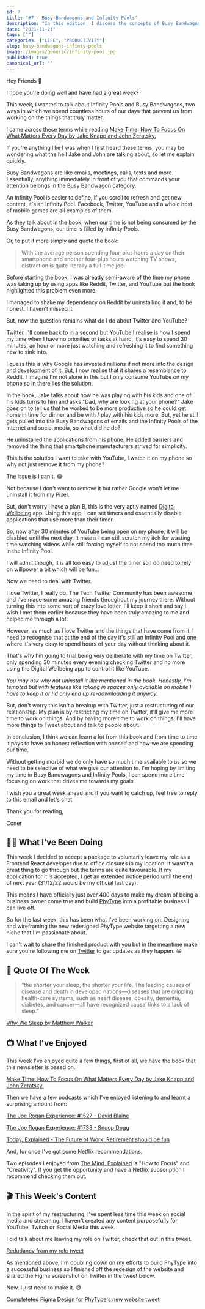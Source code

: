 ```yaml
---
id: 7
title: "#7 - Busy Bandwagons and Infinity Pools"
description: "In this edition, I discuss the concepts of Busy Bandwagons' and 'Infinity Pools' and how they influence our lives..."
date: "2021-11-21"
tags: [""]
categories: ["LIFE", "PRODUCTIVITY"]
slug: busy-bandwagons-infinty-pools
image: /images/generic/infinity-pool.jpg
published: true
canonical_url: ""
---
```


Hey Friends 👋

I hope you're doing well and have had a great week?

This week, I wanted to talk about Infinity Pools and Busy Bandwagons, two ways in which we spend countless hours of our days that prevent us from working on the things that truly matter.

I came across these terms while reading [Make Time: How To Focus On What Matters Every Day by Jake Knapp and John Zeratsky.](https://www.amazon.co.uk/Make-Time-focus-matters-every/dp/0593079582)

If you're anything like I was when I first heard these terms, you may be wondering what the hell Jake and John are talking about, so let me explain quickly.

Busy Bandwagons are like emails, meetings, calls, texts and more. Essentially, anything immediately in front of you that commands your attention belongs in the Busy Bandwagon category.

An Infinity Pool is easier to define, if you scroll to refresh and get new content, it's an Infinity Pool. Facebook, Twitter, YouTube and a whole host of mobile games are all examples of them.

As they talk about in the book, when our time is not being consumed by the Busy Bandwagons, our time is filled by Infinity Pools.

Or, to put it more simply and quote the book:

> With the average person spending four-plus hours a day on their smartphone and another four-plus hours watching TV shows, distraction is quite literally a full-time job.

Before starting the book, I was already semi-aware of the time my phone was taking up by using apps like Reddit, Twitter, and YouTube but the book highlighted this problem even more.

I managed to shake my dependency on Reddit by uninstalling it and, to be honest, I haven't missed it.

But, now the question remains what do I do about Twitter and YouTube?

Twitter, I'll come back to in a second but YouTube I realise is how I spend my time when I have no priorities or tasks at hand, it's easy to spend 30 minutes, an hour or more just watching and refreshing it to find something new to sink into.

I guess this is why Google has invested millions if not more into the design and development of it. But, I now realise that it shares a resemblance to Reddit. I imagine I'm not alone in this but I only consume YouTube on my phone so in there lies the solution.

In the book, Jake talks about how he was playing with his kids and one of his kids turns to him and asks "Dad, why are looking at your phone?" Jake goes on to tell us that he worked to be more productive so he could get home in time for dinner and be with / play with his kids more. But, yet he still gets pulled into the Busy Bandwagons of emails and the Infinity Pools of the internet and social media, so what did he do?

He uninstalled the applications from his phone. He added barriers and removed the thing that smartphone manufacturers strived for simplicity.

This is the solution I want to take with YouTube, I watch it on my phone so why not just remove it from my phone?

The issue is I can't. 😂

Not because I don't want to remove it but rather Google won't let me uninstall it from my Pixel.

But, don't worry I have a plan B, this is the very aptly named [Digital Wellbeing](https://wellbeing.google/) app. Using this app, I can set timers and essentially disable applications that use more than their timer.

So, now after 30 minutes of YouTube being open on my phone, it will be disabled until the next day. It means I can still scratch my itch for wasting time watching videos while still forcing myself to not spend too much time in the Infinity Pool.

I will admit though, it is all too easy to adjust the timer so I do need to rely on willpower a bit which will be fun...

Now we need to deal with Twitter.

I love Twitter, I really do. The Tech Twitter Community has been awesome and I've made some amazing friends throughout my journey there. Without turning this into some sort of crazy love letter, I'll keep it short and say I wish I met them earlier because they have been truly amazing to me and helped me through a lot.

However, as much as I love Twitter and the things that have come from it, I need to recognise that at the end of the day it's still an Infinity Pool and one where it's very easy to spend hours of your day without thinking about it.

That's why I'm going to trial being very deliberate with my time on Twitter, only spending 30 minutes every evening checking Twitter and no more using the Digital Wellbeing app to control it like YouTube.

_You may ask why not uninstall it like mentioned in the book. Honestly, I'm tempted but with features like talking in spaces only available on mobile I have to keep it or I'd only end up re-downloading it anyway._

But, don't worry this isn't a breakup with Twitter, just a restructuring of our relationship. My plan is by restricting my time on Twitter, it'll give me more time to work on things. And by having more time to work on things, I'll have more things to Tweet about and talk to people about.

In conclusion, I think we can learn a lot from this book and from time to time it pays to have an honest reflection with oneself and how we are spending our time.

Without getting morbid we do only have so much time available to us so we need to be selective of what we give our attention to. I'm hoping by limiting my time in Busy Bandwagons and Infinity Pools, I can spend more time focusing on work that drives me towards my goals.

I wish you a great week ahead and if you want to catch up, feel free to reply to this email and let's chat.

Thank you for reading,

Coner

## 🏃‍♂️ What I've Been Doing

This week I decided to accept a package to voluntarily leave my role as a Frontend React developer due to office closures in my location. It wasn't a great thing to go through but the terms are quite favourable. If my application for it is accepted, I get an extended notice period until the end of next year (31/12/22 would be my official last day).

This means I have officially just over 400 days to make my dream of being a business owner come true and build [PhyType](https://app.convertkit.com/campaigns/7547454/phytype.com/) into a profitable business I can live off.

So for the last week, this has been what I've been working on. Designing and wireframing the new redesigned PhyType website targetting a new niche that I'm passionate about.

I can't wait to share the finished product with you but in the meantime make sure you're following me on [Twitter](https://twitter.com/MrConerMurphy) to get updates as they happen. 😀

## 💬 Quote Of The Week

> “the shorter your sleep, the shorter your life. The leading causes of disease and death in developed nations—diseases that are crippling health-care systems, such as heart disease, obesity, dementia, diabetes, and cancer—all have recognized causal links to a lack of sleep.”

[Why We Sleep by Matthew Walker](https://www.amazon.co.uk/Why-We-Sleep-Science-Dreams/dp/0141983760/ref=tmm_pap_swatch_0?_encoding=UTF8&qid=1636921595&sr=8-1)

## 📺 What I've Enjoyed

This week I've enjoyed quite a few things, first of all, we have the book that this newsletter is based on.

[Make Time: How To Focus On What Matters Every Day by Jake Knapp and John Zeratsky.](https://www.amazon.co.uk/Make-Time-focus-matters-every/dp/0593079582)

Then we have a few podcasts which I've enjoyed listening to and learnt a surprising amount from:

[The Joe Rogan Experience: #1527 - David Blaine](https://open.spotify.com/episode/1saFhnv5h33EWizm2yKECl?si=HSqSVjCBSaiB6Lfh1BCJlw)

[The Joe Rogan Experience: #1733 - Snoop Dogg](https://open.spotify.com/episode/2g8rE0wmd4WnObewi3DzwU?si=757f5f87d92a42e6)

[Today, Explained - The Future of Work: Retirement should be fun](https://open.spotify.com/episode/2tELUTyQ8WmfBCX48FxOz6?si=9bfbccf849464fbc)

And, for once I've got some Netflix recommendations.

Two episodes I enjoyed from [The Mind, Explained](https://www.netflix.com/gb/title/81098586) is "How to Focus" and "Creativity". If you get the opportunity and have a Netflix subscription I recommend checking them out.

## 🎬 This Week's Content

In the spirit of my restructuring, I've spent less time this week on social media and streaming. I haven't created any content purposefully for YouTube, Twitch or Social Media this week.

I did talk about me leaving my role on Twitter, check that out in this tweet.

[Redudancy from my role tweet](https://twitter.com/MrConerMurphy/status/1461395248609992715)

As mentioned above, I'm doubling down on my efforts to build PhyType into a successful business so I finished off the redesign of the website and shared the Figma screenshot on Twitter in the tweet below.

Now, I just need to make it. 😅

[Completeted Figma Design for PhyType's new website tweet](https://twitter.com/MrConerMurphy/status/1462069240840835073)
